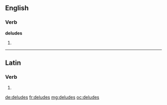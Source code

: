 ==English==

===Verb===
'''deludes'''

# {{third-person singular of|delude}}

----

==Latin==

===Verb===
{{la-verb-form|delūdēs}}

# {{conjugation of|deludo|delūdō|2|s|fut|act|ind|lang=la}}


[[de:deludes]]
[[fr:deludes]]
[[mg:deludes]]
[[oc:deludes]]